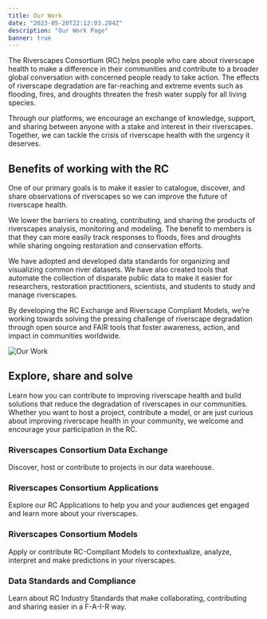 ```yaml
---
title: Our Work
date: "2023-05-20T22:12:03.284Z"
description: "Our Work Page"
banner: true
---
```


The Riverscapes Consortium (RC) helps people who care about riverscape health to make a difference in their communities and contribute to a broader global conversation with concerned people ready to take action. The effects of riverscape degradation are far-reaching and extreme events such as flooding, fires, and droughts threaten the fresh water supply for all living species. 

Through our platforms, we encourage an exchange of knowledge, support, and sharing between anyone with a stake and interest in their riverscapes. Together, we can tackle the crisis of riverscape health with the urgency it deserves. 


## Benefits of working with the RC

One of our primary goals is to make it easier to catalogue, discover, and share observations of riverscapes so we can improve the future of riverscape health. 

We lower the barriers to creating, contributing, and sharing the products of riverscapes analysis, monitoring and modeling. The benefit to members is that they can more easily track responses to floods, fires and droughts while sharing ongoing restoration and conservation efforts. 

We have adopted and developed data standards for organizing and visualizing common river datasets. We have also created tools that automate the collection of disparate public data to make it easier for researchers, restoration practitioners, scientists, and students to study and manage riverscapes.

By developing the RC Exchange and Riverscape Compliant Models, we’re working towards solving the pressing challenge of riverscape degradation through open source and FAIR tools that foster awareness, action, and impact in communities worldwide.  

![Our Work](./our-work-image.jpg)

## Explore, share and solve

Learn how you can contribute to improving riverscape health and build solutions that reduce the degradation of riverscapes in our communities. 
 
Whether you want to host a project, contribute a model, or are just curious about improving riverscape health in your community, we welcome and encourage your participation in the RC.

### Riverscapes Consortium Data Exchange                      
Discover, host or contribute to projects in our data warehouse. 
 
### Riverscapes Consortium Applications
Explore our RC Applications to help you and your audiences get engaged and learn more about your riverscapes. 

### Riverscapes Consortium Models
Apply or contribute RC-Compliant Models to contextualize, analyze, interpret and make predictions in your riverscapes.

### Data Standards and Compliance                                       
Learn about RC Industry Standards that make collaborating, contributing and sharing easier in a F-A-I-R way.
